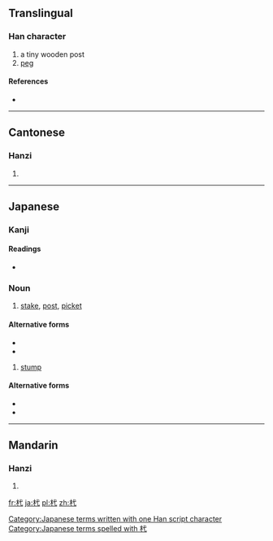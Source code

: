 ==Translingual==

===Han character===
{{Han char|rn=75|rad=木|as=03|sn=7|four=4394<sub>0</sub>|canj=木戈心 (DIP)}}

# a tiny wooden post
# [[peg]]

====References====
* {{Han ref|kx=0512.050|dkj=14473|dj=0897.010|hdz=21160.020|uh=6759|ud=26457|bh=CB40|bd=52032}}

----

==Cantonese==

===Hanzi===
{{yue-hanzi|jyut=|y=yik6}}

# {{defn|lang=yue|sort=木03}}

----

==Japanese==

===Kanji===
{{ja-kanji|grade=|rs=木03}}

====Readings====
* {{ja-readings|on=[[よく]] (yoku)|kun=[[くい]] (kui)}}

===Noun===
{{ja-noun|k|hira=くい|rom=kui}} 

# [[stake]], [[post]], [[picket]]

====Alternative forms====
* {{l|ja|杭}} 
* {{l|ja|株}} 

{{ja-noun|k|hira=くいぜ|rom=kuize|hhira=くいせ}} 

# [[stump]]

====Alternative forms====
* {{l|ja|杭}} 
* {{l|ja|株}} 

[[Category:Japanese terms written with one Han script character]]
[[Category:Japanese terms spelled with 杙]]
----

==Mandarin==

===Hanzi===
{{cmn-hanzi|pin=[[chǐ]] ([[chi3]]), [[lí]] ([[li2]]), [[yì]] ([[yi4]])|wg=ch'ih<sup>3</sup>, li<sup>2</sup>, i<sup>4</sup>}}

# {{defn|lang=cmn|sort=木03}}

[[fr:杙]]
[[ja:杙]]
[[pl:杙]]
[[zh:杙]]